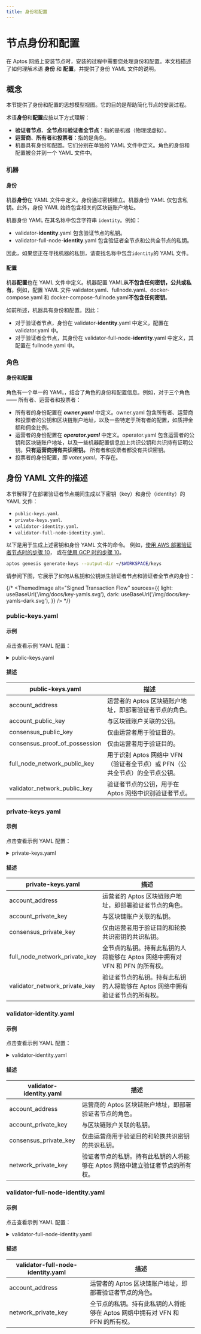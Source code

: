 ```yaml
---
title: 身份和配置
---
```


# 节点身份和配置

在 Aptos 网络上安装节点时，安装的过程中需要您处理身份和配置。本文档描述了如何理解术语 **身份** 和 **配置**，并提供了身份 YAML 文件的说明。

## 概念

本节提供了身份和配置的思想模型视图。它的目的是帮助简化节点的安装过程。

术语**身份**和**配置**应按以下方式理解：

- **验证者节点**、**全节点**和**验证者全节点**：指的是机器（物理或虚拟）。
- **运营商**、**所有者**和**投票者**：指的是角色。
- 机器具有身份和配置。它们分别在单独的 YAML 文件中定义。角色的身份和配置被合并到一个 YAML 文件中。

### 机器

#### 身份

机器**身份**在 YAML 文件中定义。身份通过密钥建立。机器身份 YAML 仅包含私钥。此外，身份 YAML 始终包含相关的区块链账户地址。

机器身份 YAML 在其名称中包含字符串 `identity`。例如：

- validator-**identity**.yaml 包含验证节点的私钥。
- validator-full-node-**identity**.yaml 包含验证者全节点和公共全节点的私钥。

因此，如果您正在寻找机器的私钥，请查找名称中包含`identity`的 YAML 文件。

#### 配置

机器**配置**也在 YAML 文件中定义。机器配置 YAML**从不包含任何密钥，公共或私有**。例如，配置 YAML 文件 validator.yaml、fullnode.yaml、docker-compose.yaml 和 docker-compose-fullnode.yaml**不包含任何密钥**。

如前所述，机器具有身份和配置。因此：

- 对于验证者节点，身份在 validator-**identity**.yaml 中定义，配置在 validator.yaml 中。
- 对于验证者全节点，其身份在 validator-full-node-**identity**.yaml 中定义，其配置在 fullnode.yaml 中。

### 角色

#### 身份和配置

角色有一个单一的 YAML，结合了角色的身份和配置信息。例如，对于三个角色 —— 所有者、运营者和投票者：

- 所有者的身份配置在 ***owner.yaml*** 中定义。owner.yaml 包含所有者、运营商和投票者的公钥和区块链账户地址，以及一些特定于所有者的配置，如质押金额和佣金比例。
- 运营者的身份配置在 ***operator.yaml*** 中定义。operator.yaml 包含运营者的公钥和区块链账户地址，以及一些机器配置信息加上共识公钥和共识持有证明公钥。**只有运营商拥有共识密钥。** 所有者和投票者都没有共识密钥。
- 投票者的身份配置，即 *voter.yaml*，不存在。

## 身份 YAML 文件的描述

本节解释了在部署验证者节点期间生成以下密钥（key）和身份（identity）的 YAML 文件：

- `public-keys.yaml`.
- `private-keys.yaml`.
- `validator-identity.yaml`.
- `validator-full-node-identity.yaml`.

以下是用于生成上述密钥和身份 YAML 文件的命令。
例如，[使用 AWS 部署验证者节点时的步骤 10](validator-node/deploy-nodes/using-aws.mdx)，
或在[使用 GCP 时的步骤 10](full-node/deployments/using-gcp.mdx)。

```bash filename="Terminal"
aptos genesis generate-keys --output-dir ~/$WORKSPACE/keys
```

请参阅下图，它展示了如何从私钥和公钥派生验证者节点和验证者全节点的身份：

{/* <ThemedImage
alt="Signed Transaction Flow"
sources={{
    light: useBaseUrl('/img/docs/key-yamls.svg'),
    dark: useBaseUrl('/img/docs/key-yamls-dark.svg'),
  }}
/> */}

### public-keys.yaml

#### 示例

点击查看示例 YAML 配置：

<details>
<summary>public-keys.yaml</summary>

```yaml
---
account_address: a5a643aa695fc5f34927386c8d767cddcc0607933f40c89a7ad78de7804965b8
account_public_key: "0x9ccfc50f334064e1b24455029a5bc1646a2c4dd2b1433de1364470692ba6b99b"
consensus_public_key: "0xa7e8334381d9f80d33d70da543aea22c87fe9862ab7df5cbef9ee11b5285b89c56e0e7a3a78c1561833b2d6fa4d9d4bf"
consensus_proof_of_possession: "0xa51dfd1734e581df99c4c637324ee38c3e48e51c61c1e1dd03bd5a84cf1cd5b2fa00e976b9a9ea0e0908f0d53085318c03f24de3ebf86b07ff883effe0142e0d3f24c7c1e36dd198ea4d8eb6f5c5a2f3a188de22720bd1914a9effa6f595de38"
full_node_network_public_key: "0xa6845691a00d6cfdaa9823c4d12b2b5e13d2ecfdc3049d0f2838c805bfd01633"
validator_network_public_key: "0x71f2642aeaa6cbfacf75663cf14d2f6e9e1bd890f9bc1c96900fd225cce01836"
```

</details>

#### 描述

| public-keys.yaml | 描述 |
| ---- | ---- |
| account_address  | 运营者的 Aptos 区块链账户地址，即部署验证者节点的角色。 |
| account_public_key | 与区块链账户关联的公钥。 |
| consensus_public_key | 仅由运营者用于验证目的。 |
| consensus_proof_of_possession | 仅由运营者用于验证目的。 |
| full_node_network_public_key | 用于识别 Aptos 网络中 VFN（验证者全节点）或 PFN（公共全节点）的全节点公钥。 |
| validator_network_public_key | 验证者节点的公钥，用于在 Aptos 网络中识别验证者节点。 |

### private-keys.yaml

#### 示例

点击查看示例 YAML 配置：

<details>
<summary>private-keys.yaml</summary>

```yaml
---
account_address: a5a643aa695fc5f34927386c8d767cddcc0607933f40c89a7ad78de7804965b8
account_private_key: "0x80478d60a52f54a88e7095abf48b1f4294a335b30f1066cd73768b9b789e833f"
consensus_private_key: "0x4aedda33ef3fd71243eb2a926307d8826c95b9939f88e753d62d9bc577e99916"
full_node_network_private_key: "0x689c11c6e5405219b5eae1312086c801e3a044946afc74429e5157b46fb65b61"
validator_network_private_key: "0xa03ec46b24f2f1066d7980dc13b4baf722ba60c367e498e47a657ba0815adb58"
```

</details>

#### 描述

| private-keys.yaml | 描述 |
| ----- | ----- |
| account_address | 运营者的 Aptos 区块链账户地址，即部署验证者节点的角色。 |
| account_private_key | 与区块链账户关联的私钥。 |
| consensus_private_key | 仅由运营者用于验证目的和轮换共识密钥的共识私钥。 |
| full_node_network_private_key | 全节点的私钥。持有此私钥的人将能够在 Aptos 网络中拥有对 VFN 和 PFN 的所有权。 |
| validator_network_private_key | 验证者节点的私钥。持有此私钥的人将能够在 Aptos 网络中拥有验证者节点的所有权。 |

### validator-identity.yaml

#### 示例

点击查看示例 YAML 配置：

<details>
<summary>validator-identity.yaml</summary>

```yaml
---
account_address: a5a643aa695fc5f34927386c8d767cddcc0607933f40c89a7ad78de7804965b8
account_private_key: "0x80478d60a52f54a88e7095abf48b1f4294a335b30f1066cd73768b9b789e833f"
consensus_private_key: "0x4aedda33ef3fd71243eb2a926307d8826c95b9939f88e753d62d9bc577e99916"
network_private_key: "0xa03ec46b24f2f1066d7980dc13b4baf722ba60c367e498e47a657ba0815adb58"
```

</details>

#### 描述

| validator-identity.yaml | 描述 |
| ----- | ----- |
| account_address | 运营商的 Aptos 区块链账户地址，即部署验证者节点的角色。 |
| account_private_key | 与区块链账户关联的私钥。 |
| consensus_private_key | 仅由运营商用于验证目的和轮换共识密钥的共识私钥。 |
| network_private_key | 验证者节点的私钥。持有此私钥的人将能够在 Aptos 网络中建立验证者节点的所有权。 |

### validator-full-node-identity.yaml

#### 示例

点击查看示例 YAML 配置：

<details>
<summary>validator-full-node-identity.yaml</summary>

```yaml
---
account_address: a5a643aa695fc5f34927386c8d767cddcc0607933f40c89a7ad78de7804965b8
network_private_key: "0x689c11c6e5405219b5eae1312086c801e3a044946afc74429e5157b46fb65b61"
```

</details>

#### 描述

| validator-full-node-identity.yaml | 描述  |
| ----- | ----- |
| account_address | 运营者的 Aptos 区块链账户地址，即部署验证者节点的角色。 |
| network_private_key | 全节点的私钥。持有此私钥的人将能够在 Aptos 网络中拥有对 VFN 和 PFN 的所有权。 |
